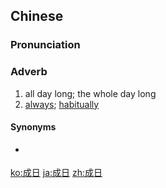 ==Chinese==
{{zh-forms}}

===Pronunciation===
{{zh-pron
|m=chéngrì
|c=seng4 jat6
|c-t=siang3 ngit4*
|h=gd=sang2 ngid5
|cat=adv
}}

===Adverb===
{{zh-adv}}

# all day long; the whole day long
# [[always]]; [[habitually]]

====Synonyms====
* {{qualifier|Cantonese}} {{zh-l|一日到黑}}

[[ko:成日]]
[[ja:成日]]
[[zh:成日]]